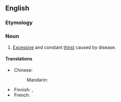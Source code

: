 ==English==
{{wp}}

===Etymology===
{{confix|en|poly|dipsia}}

===Noun===
{{en-noun|-|s}}

# [[excessive|Excessive]] and constant [[thirst]] caused by disease.

====Translations====
{{trans-top|excessive thirst}}
* Chinese:
*: Mandarin: {{t-needed|cmn}}
{{trans-mid}}
* Finnish: {{t|fi|vesijuoppous}}, {{t|fi|polydipsia}}
* French: {{t+|fr|polydipsie|f}}
{{trans-bottom}}

{{topics|en|Medical signs and symptoms}}